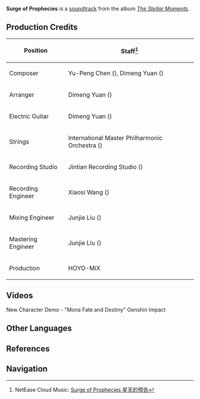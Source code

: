 {{Soundtrack Infobox
|title          =
|image          = The Stellar Moments.png
|album          = The Stellar Moments
|number         = 08
|featured       =
|featured2      =
|featured3      =
|featured_disc  =
|featured_disc2 =
|featured_disc3 =
|youtube_id     = zmS7kzSHuSE
|youtube_time   = 547
|spotify_id     = 5V7wMM7JJE6jMS60g8ChrV
|played_in      = Character Demo
|during         = [https://youtu.be/QUioSVENXcI New Character Demo - "Mona: Fate and Destiny"]
|domain         =
|previous       = Preserver of Fortune
|next           = Letter From Ajax
}}
'''Surge of Prophecies''' is a [[soundtrack]] from the album ''[[The Stellar Moments]]''.

==Production Credits==
{| class="wikitable" style="text-align:left; height:0.5em"
! Position
! Staff<ref>NetEase Cloud Music: [https://music.163.com/#/song?id=1817406370 Surge of Prophecies 星天的预告]</ref>
|-
! Composer
| Yu-Peng Chen ({{Lang|zh=陈致逸|mini=1}}), Dimeng Yuan ({{Lang|zh=苑迪萌|mini=1}})
|-
! Arranger
| Dimeng Yuan ({{Lang|zh=苑迪萌|mini=1}})
|-
! Electric Guitar
| Dimeng Yuan ({{Lang|zh=苑迪萌|mini=1}})
|-
! Strings
| International Master Philharmonic Orchestra ({{Lang|zh=国际首席爱乐乐团|mini=1}})
|-
! Recording Studio
| Jintian Recording Studio ({{Lang|zh=金田录音棚|mini=1}})
|-
! Recording Engineer
| Xiaosi Wang ({{Lang|zh=王小四|mini=1}})
|-
! Mixing Engineer
| Junjie Liu ({{Lang|zh=刘俊杰|mini=1}})
|-
! Mastering Engineer
| Junjie Liu ({{Lang|zh=刘俊杰|mini=1}})
|-
! Production
| HOYO-MiX
|}

==Videos==
<gallery hideaddbutton="true" captionalign="center">
New Character Demo - "Mona Fate and Destiny" Genshin Impact
</gallery>

==Other Languages==
{{Other Languages
|default_hidden = 1
|en      = Surge of Prophecies
|zhs     = 星天的预告
|zhs_rm  = Xīngtiān de Yùgào
|zht     = 星天的預告
|zht_rm  = Xīngtiān de Yùgào
|ja      = 星天の予知
|ja_rm   = Seiten no Yochi
|ko      = 별하늘의 {{tt|예고|預告}}
|ko_rm   = Byeolhaneul-ui Yego
}}

==References==
{{Reflist}}

==Navigation==
{{Soundtrack Navbox|The Stellar Moments}}